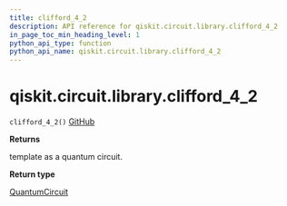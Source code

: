 ```yaml
---
title: clifford_4_2
description: API reference for qiskit.circuit.library.clifford_4_2
in_page_toc_min_heading_level: 1
python_api_type: function
python_api_name: qiskit.circuit.library.clifford_4_2
---
```


# qiskit.circuit.library.clifford\_4\_2

<span id="qiskit.circuit.library.clifford_4_2" />

`clifford_4_2()` [GitHub](https://github.com/qiskit/qiskit/tree/stable/0.18/qiskit/circuit/library/templates/clifford/clifford_4_2.py "view source code")

**Returns**

template as a quantum circuit.

**Return type**

[QuantumCircuit](qiskit.circuit.QuantumCircuit "qiskit.circuit.QuantumCircuit")

